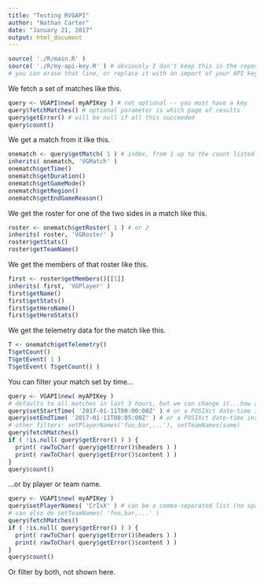 ```yaml
---
title: "Testing RVGAPI"
author: "Nathan Carter"
date: "January 21, 2017"
output: html_document
---
```


```r
source( './R/main.R' )
source( './R/my-api-key.R' ) # obviously I don't keep this in the repository
# you can erase that line, or replace it with an import of your API key
```

We fetch a set of matches like this.

```r
query <- VGAPI$new( myAPIKey ) # not optional -- you must have a key
query$fetchMatches() # optional parameter is which page of results
query$getError() # will be null if all this succeeded
query$count()
```

We get a match from it like this.

```r
onematch <- query$getMatch( 1 ) # index, from 1 up to the count listed above
inherits( onematch, 'VGMatch' )
onematch$getTime()
onematch$getDuration()
onematch$getGameMode()
onematch$getRegion()
onematch$getEndGameReason()
```

We get the roster for one of the two sides in a match like this.

```r
roster <- onematch$getRoster( 1 ) # or 2
inherits( roster, 'VGRoster' )
roster$getStats()
roster$getTeamName()
```

We get the members of that roster like this.

```r
first <- roster$getMembers()[[1]]
inherits( first, 'VGPlayer' )
first$getName()
first$getStats()
first$getHeroName()
first$getHeroStats()
```

We get the telemetry data for the match like this.

```r
T <- onematch$getTelemetry()
T$getCount()
T$getEvent( 1 )
T$getEvent( T$getCount() )
```

You can filter your match set by time...

```r
query <- VGAPI$new( myAPIKey )
# defaults to all matches in last 3 hours, but we can change it...how about the 5 minutes after midnight?
query$setStartTime( '2017-01-11T00:00:00Z' ) # or a POSIXct date-time instance instead
query$setEndTime( '2017-01-11T00:05:00Z' ) # or a POSIXct date-time instance instead
# other filters: setPlayerNames('foo,bar,...'), setTeamNames(same)
query$fetchMatches()
if ( !is.null( query$getError() ) ) {
  print( rawToChar( query$getError()$headers ) )
  print( rawToChar( query$getError()$content ) )
}
query$count()
```

...or by player or team name.

```r
query <- VGAPI$new( myAPIKey )
query$setPlayerNames( 'CrIxX' ) # can be a comma-separated list (no spaces)
# can also do setTeamNames( 'foo,bar,...' )
query$fetchMatches()
if ( !is.null( query$getError() ) ) {
  print( rawToChar( query$getError()$headers ) )
  print( rawToChar( query$getError()$content ) )
}
query$count()
```

Or filter by both, not shown here.
